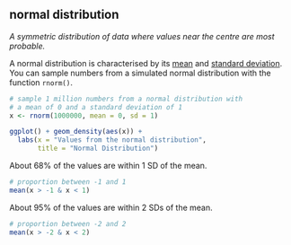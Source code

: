 ## normal distribution

<dfn>A symmetric distribution of data where values near the centre are most probable.</dfn>

A normal distribution is characterised by its [mean](m.html#mean) and [standard deviation](s.html#standard-deviation). You can sample numbers from a simulated normal distribution with the function `rnorm()`. 

```r
# sample 1 million numbers from a normal distribution with 
# a mean of 0 and a standard deviation of 1
x <- rnorm(1000000, mean = 0, sd = 1)
```

```r
ggplot() + geom_density(aes(x)) +
  labs(x = "Values from the normal distribution",
       title = "Normal Distribution")
```


About 68% of the values are within 1 SD of the mean.

```r
# proportion between -1 and 1
mean(x > -1 & x < 1)
```

About 95% of the values are within 2 SDs of the mean. 

```r
# proportion between -2 and 2
mean(x > -2 & x < 2)
```